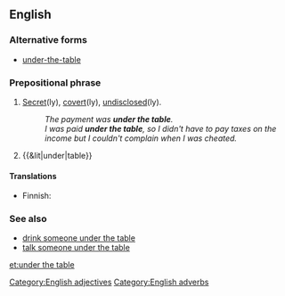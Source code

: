 ==English==

===Alternative forms===
* [[under-the-table]] {{qualifier|attributive use}}

===Prepositional phrase===
{{head|en|prepositional phrase|head=[[under]] [[the]] [[table]]}}

# {{context|adjectival|and|adverbial}} [[secret|Secret]](ly), [[covert]](ly), [[undisclosed]](ly).
#: ''The payment was '''under the table'''.''
#: ''I was paid '''under the table''', so I didn't have to pay taxes on the income but I couldn't complain when I was cheated.''
# {{&lit|under|table}}

====Translations====
{{trans-top|secretly}}
* Finnish: {{t-|fi|pimeästi}}
{{trans-mid}}
{{trans-bottom}}

===See also===
* [[drink someone under the table]]
* [[talk someone under the table]]

[[Category:English adjectives]]
[[Category:English adverbs]]

[[et:under the table]]